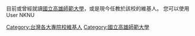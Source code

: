 目前或曾經就讀[[國立高雄師範大學|國立高雄師範大學]]，或是現今任教於該校的維基人。
您可以使用
User NKNU

[[Category:台灣各大專院校維基人|Category:台灣各大專院校維基人]]
[[Category:國立高雄師範大學|Category:國立高雄師範大學]]